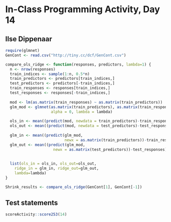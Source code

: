 # In-Class Programming Activity, Day 14

## Ilse Dippenaar

```r
require(glmnet)
GenCont <- read.csv("http://tiny.cc/dcf/GenCont.csv")
```

```r
compare_ols_ridge <- function(responses, predictors, lambda=1) {
  n <- nrow(responses)
  train_indices <- sample(1:n, 0.5*n)
  train_predictors <- predictors[train_indices,]
  test_predictors <- predictors[-train_indices,]
  train_responses <- responses[train_indices,]
  test_responses <- responses[-train_indices,]
  
  mod <- lm(as.matrix(train_responses) ~ as.matrix(train_predictors))
  glm_mod <- glmnet(as.matrix(train_predictors), as.matrix(train_responses), 
                    alpha = 0, lambda = lambda)
  
  ols_in <- mean((predict(mod, newdata = train_predictors)-train_responses)^2)
  ols_out <- mean((predict(mod, newdata = test_predictors)-test_responses)^2)
  
  glm_in <- mean((predict(glm_mod, 
                          newx = as.matrix(train_predictors))-train_responses)^2)
  glm_out <- mean((predict(glm_mod, 
                     newx = as.matrix(test_predictors))-test_responses)^2)
  
  
  list(ols_in = ols_in, ols_out=ols_out, 
    ridge_in = glm_in, ridge_out=glm_out, 
    lambda=lambda)
}

Shrink_results <- compare_ols_ridge(GenCont[1], GenCont[-1])
```




## Test statements

```r
scoreActivity::score253(14)
```